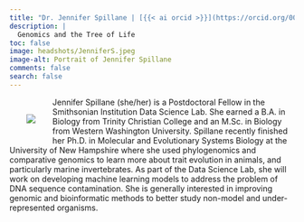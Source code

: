 ```yaml
---
title: "Dr. Jennifer Spillane | [{{< ai orcid >}}](https://orcid.org/0000-0001-9668-3683) [{{< ai google-scholar >}}](https://scholar.google.com/citations?user=gBRB_OkAAAAJ&hl=en&oi=ao) [{{< ai cv >}}]() [{{< fa brands github >}}](https://github.com/rdikow) [{{< fa envelope >}}](mailto:dikowr@si.edu)"
description: |
  Genomics and the Tree of Life
toc: false
image: headshots/JenniferS.jpeg
image-alt: Portrait of Jennifer Spillane
comments: false
search: false
---
```

::: {.content-container}
::: {.header-block}

<div>
  <div style="float: left; position: relative; top: 0px; padding: 30px;">
  ![](headshots/JenniferS.jpeg)
  </div>

Jennifer Spillane (she/her) is a Postdoctoral Fellow in the Smithsonian Institution Data Science Lab. She earned a B.A. in Biology from Trinity Christian College and an M.Sc. in Biology from Western Washington University. Spillane recently finished her Ph.D. in Molecular and Evolutionary Systems Biology at the University of New Hampshire where she used phylogenomics and comparative genomics to learn more about trait evolution in animals, and particularly marine invertebrates. As part of the Data Science Lab, she will work on developing machine learning models to address the problem of DNA sequence contamination. She is generally interested in improving genomic and bioinformatic methods to better study non-model and under-represented organisms.

</div>
:::
:::
